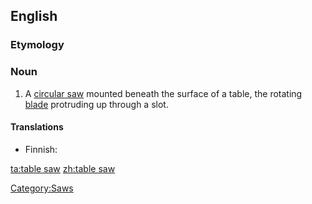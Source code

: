 ==English==
{{wikipedia}}

===Etymology===
{{compound|table|saw}}

===Noun===
{{en-noun|sg=[[table]] [[saw]]}}

# A [[circular saw]] mounted beneath the surface of a table, the rotating [[blade]] protruding up through a slot.

====Translations====
{{trans-top|type of circular saw}}
* Finnish: {{t-|fi|pöytäsaha}}
{{trans-mid}}
{{trans-bottom}}

[[Category:Saws]]

[[ta:table saw]]
[[zh:table saw]]